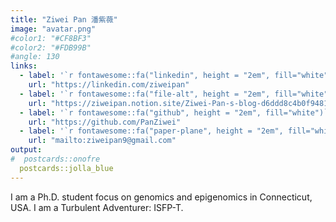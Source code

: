 ```yaml
---
title: "Ziwei Pan 潘紫薇"
image: "avatar.png"
#color1: "#CF8BF3"
#color2: "#FDB99B"
#angle: 130
links:
  - label: '`r fontawesome::fa("linkedin", height = "2em", fill="white")`'
    url: "https://linkedin.com/ziweipan"
  - label: '`r fontawesome::fa("file-alt", height = "2em", fill="white")`'
    url: "https://ziweipan.notion.site/Ziwei-Pan-s-blog-d6ddd8c4b0f9481781d4b45e53671146"
  - label: '`r fontawesome::fa("github", height = "2em", fill="white")`'
    url: "https://github.com/PanZiwei"
  - label: '`r fontawesome::fa("paper-plane", height = "2em", fill="white")`'
    url: "mailto:ziweipan9@gmail.com"
output:
#  postcards::onofre
  postcards::jolla_blue
---
```

I am a Ph.D. student focus on genomics and epigenomics in Connecticut, USA. 
I am a Turbulent Adventurer: ISFP-T.